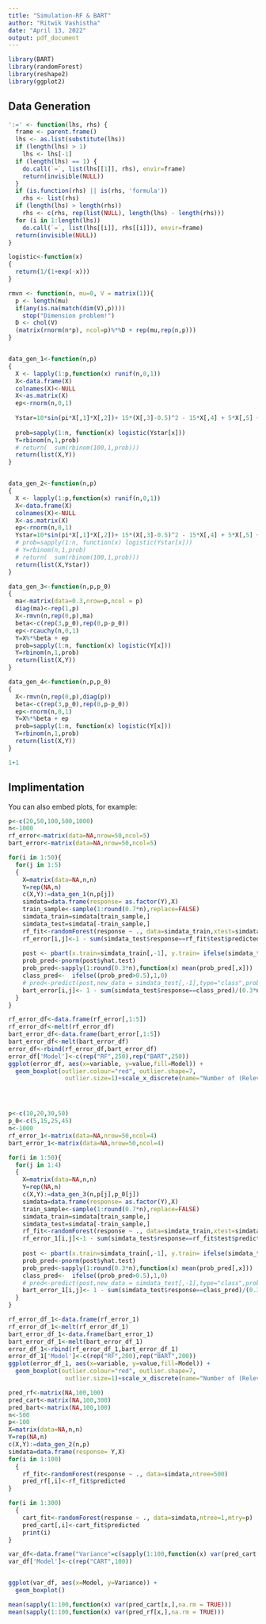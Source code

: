 ---
title: "Simulation-RF & BART"
author: "Ritwik Vashistha"
date: "April 13, 2022"
output: pdf_document
---

```{r setup, include=FALSE}
library(BART)
library(randomForest)
library(reshape2)
library(ggplot2)
```

## Data Generation


```{r}

':=' <- function(lhs, rhs) {
  frame <- parent.frame()
  lhs <- as.list(substitute(lhs))
  if (length(lhs) > 1)
    lhs <- lhs[-1]
  if (length(lhs) == 1) {
    do.call(`=`, list(lhs[[1]], rhs), envir=frame)
    return(invisible(NULL)) 
  }
  if (is.function(rhs) || is(rhs, 'formula'))
    rhs <- list(rhs)
  if (length(lhs) > length(rhs))
    rhs <- c(rhs, rep(list(NULL), length(lhs) - length(rhs)))
  for (i in 1:length(lhs))
    do.call(`=`, list(lhs[[i]], rhs[[i]]), envir=frame)
  return(invisible(NULL)) 
}

logistic<-function(x)
{
  return(1/(1+exp(-x)))
}

rmvn <- function(n, mu=0, V = matrix(1)){
  p <- length(mu)
  if(any(is.na(match(dim(V),p))))
    stop("Dimension problem!")
  D <- chol(V)
  (matrix(rnorm(n*p), ncol=p)%*%D + rep(mu,rep(n,p)))
}


data_gen_1<-function(n,p)
{
  X <- lapply(1:p,function(x) runif(n,0,1))
  X<-data.frame(X)
  colnames(X)<-NULL
  X<-as.matrix(X)
  ep<-rnorm(n,0,1)
  
  Ystar=10*sin(pi*X[,1]*X[,2])+ 15*(X[,3]-0.5)^2 - 15*X[,4] + 5*X[,5] + ep
  
  prob=sapply(1:n, function(x) logistic(Ystar[x]))
  Y=rbinom(n,1,prob)
  # return(  sum(rbinom(100,1,prob)))
  return(list(X,Y))
}


data_gen_2<-function(n,p)
{
  X <- lapply(1:p,function(x) runif(n,0,1))
  X<-data.frame(X)
  colnames(X)<-NULL
  X<-as.matrix(X)
  ep<-rnorm(n,0,1)
  Ystar=10*sin(pi*X[,1]*X[,2])+ 15*(X[,3]-0.5)^2 - 15*X[,4] + 5*X[,5] + ep
  # prob=sapply(1:n, function(x) logistic(Ystar[x]))
  # Y=rbinom(n,1,prob)
  # return(  sum(rbinom(100,1,prob)))
  return(list(X,Ystar))
}

data_gen_3<-function(n,p,p_0)
{
  ma<-matrix(data=0.3,nrow=p,ncol = p)
  diag(ma)<-rep(1,p)
  X<-rmvn(n,rep(0,p),ma)
  beta<-c(rep(3,p_0),rep(0,p-p_0))
  ep<-rcauchy(n,0,1)
  Y=X%*%beta + ep
  prob=sapply(1:n, function(x) logistic(Y[x]))
  Y=rbinom(n,1,prob)
  return(list(X,Y))
}

data_gen_4<-function(n,p,p_0)
{
  X<-rmvn(n,rep(0,p),diag(p))
  beta<-c(rep(3,p_0),rep(0,p-p_0))
  ep<-rnorm(n,0,1)
  Y=X%*%beta + ep
  prob=sapply(1:n, function(x) logistic(Y[x]))
  Y=rbinom(n,1,prob)
  return(list(X,Y))
}

1+1
```

## Implimentation

You can also embed plots, for example:

```{r , echo=FALSE}
p<-c(20,50,100,500,1000)
n<-1000
rf_error<-matrix(data=NA,nrow=50,ncol=5)
bart_error<-matrix(data=NA,nrow=50,ncol=5)

for(i in 1:50){  
  for(j in 1:5)
  {
    X=matrix(data=NA,n,n)
    Y=rep(NA,n)
    c(X,Y):=data_gen_1(n,p[j])
    simdata=data.frame(response= as.factor(Y),X)
    train_sample<-sample(1:round(0.7*n),replace=FALSE)
    simdata_train=simdata[train_sample,]
    simdata_test=simdata[-train_sample,]
    rf_fit<-randomForest(response ~ ., data=simdata_train,xtest=simdata_test[,-1])
    rf_error[i,j]<-1 - sum(simdata_test$response==rf_fit$test$predicted)/(0.3*n)
    
    post <- pbart(x.train=simdata_train[,-1], y.train= ifelse(simdata_train$response==1,TRUE,FALSE) ,x.test=simdata_test[,-1],ndpost=5000)
    prob_pred<-pnorm(post$yhat.test)
    prob_pred<-sapply(1:round(0.3*n),function(x) mean(prob_pred[,x]))
    class_pred<-  ifelse((prob_pred>0.5),1,0)
    # pred<-predict(post,new_data = simdata_test[,-1],type="class",prob_rule_class = 0.5)
    bart_error[i,j]<- 1 - sum(simdata_test$response==class_pred)/(0.3*n)
  }
}  

rf_error_df<-data.frame(rf_error[,1:5])
rf_error_df<-melt(rf_error_df)
bart_error_df<-data.frame(bart_error[,1:5])
bart_error_df<-melt(bart_error_df)
error_df<-rbind(rf_error_df,bart_error_df)
error_df['Model']<-c(rep("RF",250),rep("BART",250))
ggplot(error_df, aes(x=variable, y=value,fill=Model)) + 
  geom_boxplot(outlier.colour="red", outlier.shape=7,
                outlier.size=1)+scale_x_discrete(name="Number of (Relevant, Noise) variables",labels=c("X1" =   "(5,15)","X2" = "(5,45)","X3"="(5,95)","X4" = "(5,495)","X5" = "(5,995)")) + scale_y_continuous(name="Test Misclassification Error")





```



```{r}
p<-c(10,20,30,50)
p_0<-c(5,15,25,45)
n<-1000
rf_error_1<-matrix(data=NA,nrow=50,ncol=4)
bart_error_1<-matrix(data=NA,nrow=50,ncol=4)

for(i in 1:50){  
  for(j in 1:4)
  {
    X=matrix(data=NA,n,n)
    Y=rep(NA,n)
    c(X,Y):=data_gen_3(n,p[j],p_0[j])
    simdata=data.frame(response= as.factor(Y),X)
    train_sample<-sample(1:round(0.7*n),replace=FALSE)
    simdata_train=simdata[train_sample,]
    simdata_test=simdata[-train_sample,]
    rf_fit<-randomForest(response ~ ., data=simdata_train,xtest=simdata_test[,-1])
    rf_error_1[i,j]<-1 - sum(simdata_test$response==rf_fit$test$predicted)/(0.3*n)
    
    post <- pbart(x.train=simdata_train[,-1], y.train= ifelse(simdata_train$response==1,TRUE,FALSE) ,x.test=simdata_test[,-1],ndpost=1000)
    prob_pred<-pnorm(post$yhat.test)
    prob_pred<-sapply(1:round(0.3*n),function(x) mean(prob_pred[,x]))
    class_pred<-  ifelse((prob_pred>0.5),1,0)
    # pred<-predict(post,new_data = simdata_test[,-1],type="class",prob_rule_class = 0.5)
    bart_error_1[i,j]<- 1 - sum(simdata_test$response==class_pred)/(0.3*n)
  }
}  

rf_error_df_1<-data.frame(rf_error_1)
rf_error_df_1<-melt(rf_error_df_1)
bart_error_df_1<-data.frame(bart_error_1)
bart_error_df_1<-melt(bart_error_df_1)
error_df_1<-rbind(rf_error_df_1,bart_error_df_1)
error_df_1['Model']<-c(rep("RF",200),rep("BART",200))
ggplot(error_df_1, aes(x=variable, y=value,fill=Model)) + 
  geom_boxplot(outlier.colour="red", outlier.shape=7,
                outlier.size=1)+scale_x_discrete(name="Number of (Relevant, Noise) variables",labels=c("X1" =   "(5,5)","X2" = "(15,5)","X3"="(25,5)","X4" = "(45,5)")) + scale_y_continuous(name="Test Misclassification Error")

```


```{r}
pred_rf<-matrix(NA,100,100)
pred_cart<-matrix(NA,100,300)
pred_bart<-matrix(NA,100,100)
n<-500
p<-100
X=matrix(data=NA,n,n)
Y=rep(NA,n)
c(X,Y):=data_gen_2(n,p)
simdata=data.frame(response= Y,X)
for(i in 1:100)
  {
    rf_fit<-randomForest(response ~ ., data=simdata,ntree=500)
    pred_rf[,i]<-rf_fit$predicted
}

for(i in 1:300)
  {
    cart_fit<-randomForest(response ~ ., data=simdata,ntree=1,mtry=p)
    pred_cart[,i]<-cart_fit$predicted
    print(i)
}

var_df<-data.frame("Variance"=c(sapply(1:100,function(x) var(pred_cart[x,],na.rm = TRUE))))
var_df['Model']<-c(rep("CART",100))


ggplot(var_df, aes(x=Model, y=Variance)) + 
  geom_boxplot()

mean(sapply(1:100,function(x) var(pred_cart[x,],na.rm = TRUE)))
mean(sapply(1:100,function(x) var(pred_rf[x,],na.rm = TRUE)))

```

